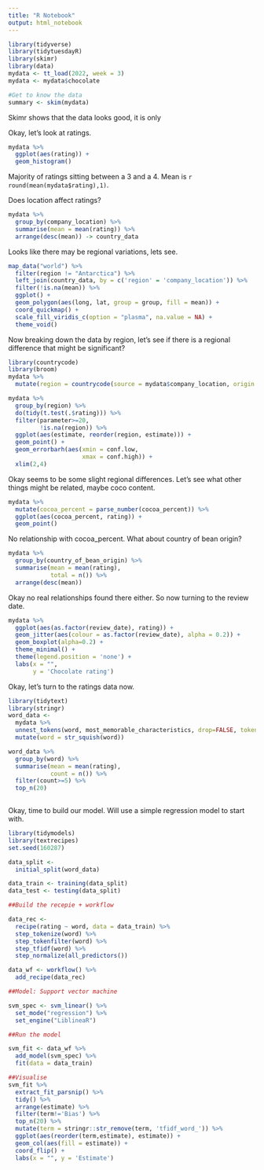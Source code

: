 ```yaml
---
title: "R Notebook"
output: html_notebook
---
```


```r
library(tidyverse)
library(tidytuesdayR)
library(skimr)
library(data)
mydata <- tt_load(2022, week = 3)
mydata <- mydata$chocolate
```

```r
#Get to know the data
summary <- skim(mydata)
```

Skimr shows that the data looks good, it is only 

Okay, let's look at ratings.

```r
mydata %>%
  ggplot(aes(rating)) +
  geom_histogram()
```
Majority of ratings sitting between a 3 and a 4. Mean is `r round(mean(mydata$rating),1)`. 

Does location affect ratings?

```r
mydata %>%
  group_by(company_location) %>%
  summarise(mean = mean(rating)) %>%
  arrange(desc(mean)) -> country_data
```

Looks like there may be regional variations, lets see.

```r
map_data("world") %>% 
  filter(region != "Antarctica") %>% 
  left_join(country_data, by = c('region' = 'company_location')) %>%
  filter(!is.na(mean)) %>%
  ggplot() +
  geom_polygon(aes(long, lat, group = group, fill = mean)) +
  coord_quickmap() +
  scale_fill_viridis_c(option = "plasma", na.value = NA) +
  theme_void()
```

Now breaking down the data by region, let's see if there is a regional difference that might be significant?

```r
library(countrycode)
library(broom)
mydata %>%
  mutate(region = countrycode(source = mydata$company_location, origin = 'country.name',destination = 'region')) -> mydata

mydata %>%
  group_by(region) %>%
  do(tidy(t.test(.$rating))) %>%
  filter(parameter>=20,
         !is.na(region)) %>%
  ggplot(aes(estimate, reorder(region, estimate))) +
  geom_point() +
  geom_errorbarh(aes(xmin = conf.low,
                     xmax = conf.high)) +
  xlim(2,4)
```

Okay seems to be some slight regional differences. Let's see what other things might be related, maybe coco content.

```r
mydata %>%
  mutate(cocoa_percent = parse_number(cocoa_percent)) %>%
  ggplot(aes(cocoa_percent, rating)) +
  geom_point()
```

No relationship with cocoa_percent. What about country of bean origin?

```r
mydata %>% 
  group_by(country_of_bean_origin) %>%
  summarise(mean = mean(rating),
            total = n()) %>%
  arrange(desc(mean))
```

Okay no real relationships found there either. So now turning to the review date.

```r
mydata %>%
  ggplot(aes(as.factor(review_date), rating)) +
  geom_jitter(aes(colour = as.factor(review_date), alpha = 0.2)) +
  geom_boxplot(alpha=0.2) +
  theme_minimal() +
  theme(legend.position = 'none') +
  labs(x = "", 
       y = 'Chocolate rating')
```

Okay, let's turn to the ratings data now.

```r
library(tidytext)
library(stringr)
word_data <-
  mydata %>%
  unnest_tokens(word, most_memorable_characteristics, drop=FALSE, token = 'regex', pattern = ',') %>%
  mutate(word = str_squish(word))

word_data %>%
  group_by(word) %>%
  summarise(mean = mean(rating),
            count = n()) %>%
  filter(count>=5) %>%
  top_n(20)
  
```

Okay, time to build our model. Will use a simple regression model to start with.

```r
library(tidymodels)
library(textrecipes)
set.seed(160287)

data_split <-
  initial_split(word_data)

data_train <- training(data_split)
data_test <- testing(data_split)

##Build the recepie + workflow

data_rec <- 
  recipe(rating ~ word, data = data_train) %>%
  step_tokenize(word) %>%
  step_tokenfilter(word) %>%
  step_tfidf(word) %>%
  step_normalize(all_predictors())

data_wf <- workflow() %>%
  add_recipe(data_rec)

##Model: Support vector machine

svm_spec <- svm_linear() %>%
  set_mode("regression") %>%
  set_engine("LiblineaR")

##Run the model

svm_fit <- data_wf %>%
  add_model(svm_spec) %>%
  fit(data = data_train)


```


```r
##Visualise
svm_fit %>%
  extract_fit_parsnip() %>%
  tidy() %>%
  arrange(estimate) %>%
  filter(term!='Bias') %>%
  top_n(20) %>%
  mutate(term = stringr::str_remove(term, 'tfidf_word_')) %>%
  ggplot(aes(reorder(term,estimate), estimate)) +
  geom_col(aes(fill = estimate)) +
  coord_flip() +
  labs(x = "", y = 'Estimate')
```

